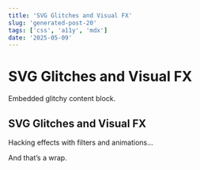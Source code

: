 ```yaml
---
title: 'SVG Glitches and Visual FX'
slug: 'generated-post-20'
tags: ['css', 'a11y', 'mdx']
date: '2025-05-09'
---
```



# SVG Glitches and Visual FX

<GlitchBox>Embedded glitchy content block.</GlitchBox>

## SVG Glitches and Visual FX

Hacking effects with filters and animations...

And that’s a wrap.
